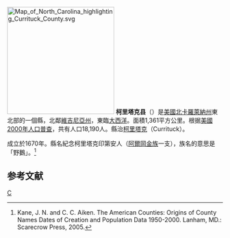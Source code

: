 {{noteTA
|T=zh-hans:柯里塔克县 (北卡罗来纳州);zh-hk:柯里塔克縣 (北卡羅萊納州);zh-tw:柯里塔克郡 (北卡羅萊納州);
|1=zh-hans:县;zh-hk:縣;zh-tw:郡;
}}
[[File:Map_of_North_Carolina_highlighting_Currituck_County.svg|250px]]
'''柯里塔克县'''（{{lang-en|Currituck County}}）是[[美國|美國]][[北卡羅萊納州|北卡羅萊納州]]東北部的一個縣，北鄰[[維吉尼亞州|維吉尼亞州]]，東臨[[大西洋|大西洋]]。面積1,361平方公里。根据[[美國2000年人口普查|美國2000年人口普查]]，共有人口18,190人。縣治[[柯里塔克_(北卡羅萊納州)|柯里塔克]]（Currituck）。

成立於1670年。縣名紀念柯里塔克印第安人（[[阿爾岡金族|阿爾岡金族]]一支），族名的意思是「野鵝」。<ref>Kane, J. N. and C. C. Aiken. The American Counties: Origins of County Names Dates of Creation and Population Data 1950-2000. Lanham, MD.: Scarecrow Press, 2005.</ref>

== 参考文献 ==
<div class="references-small">
<references />
</div>

{{North Carolina}}
{{Authority control}}
[[Category:北卡羅萊納州行政區劃|C]]